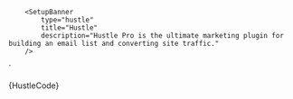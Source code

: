 


        <SetupBanner
            type="hustle"
            title="Hustle"
            description="Hustle Pro is the ultimate marketing plugin for building an email list and converting site traffic."
        />
`

<Section contained={true} border={true} style={{ paddingRight: 0, paddingLeft: 0 }}>
  <Preview wrapper={true}>
    <SetupBanner type="hustle" title="Hustle" description="Hustle Pro is the ultimate marketing plugin for building an email list and converting site traffic." />
  </Preview>

  <Snippet language="js">
    {HustleCode}
  </Snippet>
</Section>
